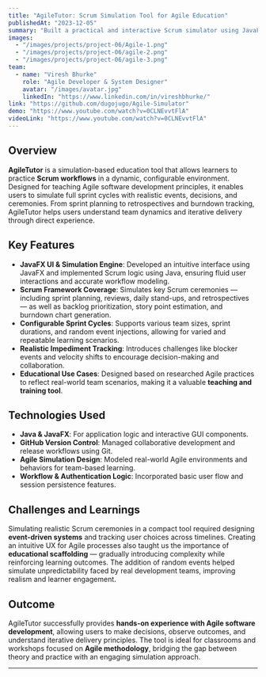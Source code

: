 ```yaml
---
title: "AgileTutor: Scrum Simulation Tool for Agile Education"
publishedAt: "2023-12-05"
summary: "Built a practical and interactive Scrum simulator using JavaFX to teach Agile methodologies through real-time sprint cycles, ceremonies, and decision-making events."
images:
  - "/images/projects/project-06/Agile-1.png"
  - "/images/projects/project-06/agile-2.png"
  - "/images/projects/project-06/agile-3.png"
team:
  - name: "Viresh Bhurke"
    role: "Agile Developer & System Designer"
    avatar: "/images/avatar.jpg"
    linkedIn: "https://www.linkedin.com/in/vireshbhurke/"
link: "https://github.com/dugojugo/Agile-Simulator"
demo: "https://www.youtube.com/watch?v=0CLNEvvtFlA"
videoLink: "https://www.youtube.com/watch?v=0CLNEvvtFlA"
---
```


## Overview

**AgileTutor** is a simulation-based education tool that allows learners to practice **Scrum workflows** in a dynamic, configurable environment. Designed for teaching Agile software development principles, it enables users to simulate full sprint cycles with realistic events, decisions, and ceremonies. From sprint planning to retrospectives and burndown tracking, AgileTutor helps users understand team dynamics and iterative delivery through direct experience.

## Key Features

- **JavaFX UI & Simulation Engine**: Developed an intuitive interface using JavaFX and implemented Scrum logic using Java, ensuring fluid user interactions and accurate workflow modeling.
- **Scrum Framework Coverage**: Simulates key Scrum ceremonies — including sprint planning, reviews, daily stand-ups, and retrospectives — as well as backlog prioritization, story point estimation, and burndown chart generation.
- **Configurable Sprint Cycles**: Supports various team sizes, sprint durations, and random event injections, allowing for varied and repeatable learning scenarios.
- **Realistic Impediment Tracking**: Introduces challenges like blocker events and velocity shifts to encourage decision-making and collaboration.
- **Educational Use Cases**: Designed based on researched Agile practices to reflect real-world team scenarios, making it a valuable **teaching and training tool**.

## Technologies Used

- **Java & JavaFX**: For application logic and interactive GUI components.
- **GitHub Version Control**: Managed collaborative development and release workflows using Git.
- **Agile Simulation Design**: Modeled real-world Agile environments and behaviors for team-based learning.
- **Workflow & Authentication Logic**: Incorporated basic user flow and session persistence features.

## Challenges and Learnings

Simulating realistic Scrum ceremonies in a compact tool required designing **event-driven systems** and tracking user choices across timelines. Creating an intuitive UX for Agile processes also taught us the importance of **educational scaffolding** — gradually introducing complexity while reinforcing learning outcomes. The addition of random events helped simulate unpredictability faced by real development teams, improving realism and learner engagement.

## Outcome

AgileTutor successfully provides **hands-on experience with Agile software development**, allowing users to make decisions, observe outcomes, and understand iterative delivery principles. The tool is ideal for classrooms and workshops focused on **Agile methodology**, bridging the gap between theory and practice with an engaging simulation approach.

--- 